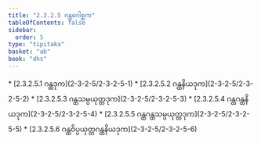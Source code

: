 ```yaml
---
title: "2.3.2.5 ဂန္ထဂေါစ္ဆက"
tableOfContents: false
sidebar:
  order: 5
type: "tipitaka"
basket: "ab"
book: "dhs"
---
```



<DynamicBreadcrumb />



<TableOfContents book="dhs" section="2.3.2.5">
* [2.3.2.5.1 ဂန္ထဒုက](2-3-2-5/2-3-2-5-1)
* [2.3.2.5.2 ဂန္ထနိယဒုက](2-3-2-5/2-3-2-5-2)
* [2.3.2.5.3 ဂန္ထသမ္ပယုတ္တဒုက](2-3-2-5/2-3-2-5-3)
* [2.3.2.5.4 ဂန္ထဂန္ထနိယဒုက](2-3-2-5/2-3-2-5-4)
* [2.3.2.5.5 ဂန္ထဂန္ထသမ္ပယုတ္တဒုက](2-3-2-5/2-3-2-5-5)
* [2.3.2.5.6 ဂန္ထဝိပ္ပယုတ္တဂန္ထနိယဒုက](2-3-2-5/2-3-2-5-6)
</TableOfContents>
